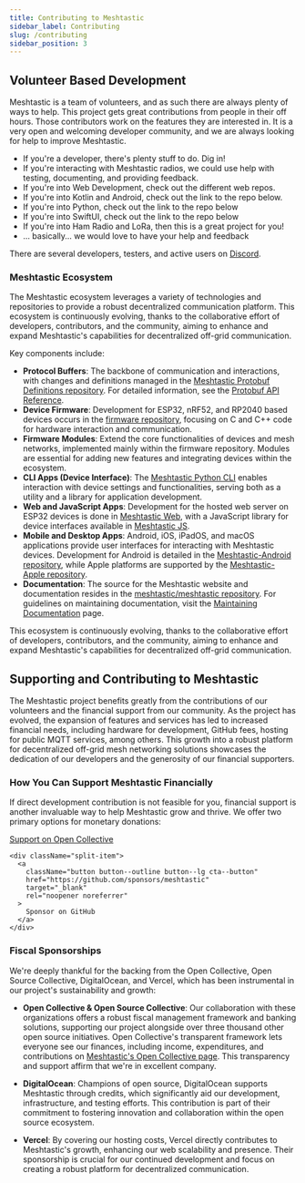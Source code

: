 ```yaml
---
title: Contributing to Meshtastic
sidebar_label: Contributing
slug: /contributing
sidebar_position: 3
---
```



## Volunteer Based Development


Meshtastic is a team of volunteers, and as such there are always plenty of ways to help. This project gets great contributions from people in their off hours. Those contributors work on the features they are interested in. It is a very open and welcoming developer community, and we are always looking for help to improve Meshtastic.

- If you're a developer, there's plenty stuff to do. Dig in!
- If you're interacting with Meshtastic radios, we could use help with testing, documenting, and providing feedback.
- If you're into Web Development, check out the different web repos.
- If you're into Kotlin and Android, check out the link to the repo below.
- If you're into Python, check out the link to the repo below
- If you're into SwiftUI, check out the link to the repo below
- If you're into Ham Radio and LoRa, then this is a great project for you!
- ... basically... we would love to have your help and feedback

There are several developers, testers, and active users on [Discord](https://discord.gg/ktMAKGBnBs).

### Meshtastic Ecosystem

The Meshtastic ecosystem leverages a variety of technologies and repositories to provide a robust decentralized communication platform. This ecosystem is continuously evolving, thanks to the collaborative effort of developers, contributors, and the community, aiming to enhance and expand Meshtastic's capabilities for decentralized off-grid communication. 

Key components include:
- **Protocol Buffers**: The backbone of communication and interactions, with changes and definitions managed in the [Meshtastic Protobuf Definitions repository](https://github.com/meshtastic/protobufs). For detailed information, see the [Protobuf API Reference](https://buf.build/meshtastic/protobufs/).
- **Device Firmware**: Development for ESP32, nRF52, and RP2040 based devices occurs in the [firmware repository](https://github.com/meshtastic/firmware), focusing on C and C++ code for hardware interaction and communication.
- **Firmware Modules**: Extend the core functionalities of devices and mesh networks, implemented mainly within the firmware repository. Modules are essential for adding new features and integrating devices within the ecosystem.
- **CLI Apps (Device Interface)**: The [Meshtastic Python CLI](https://github.com/meshtastic/Meshtastic-python) enables interaction with device settings and functionalities, serving both as a utility and a library for application development.
- **Web and JavaScript Apps**: Development for the hosted web server on ESP32 devices is done in [Meshtastic Web](https://github.com/meshtastic/web), with a JavaScript library for device interfaces available in [Meshtastic JS](https://github.com/meshtastic/meshtastic.js).
- **Mobile and Desktop Apps**: Android, iOS, iPadOS, and macOS applications provide user interfaces for interacting with Meshtastic devices. Development for Android is detailed in the [Meshtastic-Android repository](https://github.com/meshtastic/Meshtastic-Android), while Apple platforms are supported by the [Meshtastic-Apple repository](https://github.com/meshtastic/Meshtastic-Apple).
- **Documentation**: The source for the Meshtastic website and documentation resides in the [meshtastic/meshtastic repository](https://github.com/meshtastic/meshtastic). For guidelines on maintaining documentation, visit the [Maintaining Documentation](/docs/development/docs) page.

This ecosystem is continuously evolving, thanks to the collaborative effort of developers, contributors, and the community, aiming to enhance and expand Meshtastic's capabilities for decentralized off-grid communication.


## Supporting and Contributing to Meshtastic

The Meshtastic project benefits greatly from the contributions of our volunteers and the financial support from our community. As the project has evolved, the expansion of features and services has led to increased financial needs, including hardware for development, GitHub fees, hosting for public MQTT services, among others. This growth into a robust platform for decentralized off-grid mesh networking solutions showcases the dedication of our developers and the generosity of our financial supporters.

### How You Can Support Meshtastic Financially

If direct development contribution is not feasible for you, financial support is another invaluable way to help Meshtastic grow and thrive. We offer two primary options for monetary donations:

<div className="indexCtasBody">
  <div className="split-container">
    <div className="split-item">
      <a
        className="button button--outline button--lg cta--button"
        href="https://opencollective.com/meshtastic"
        target="_blank"
        rel="noopener noreferrer"
      >
        Support on Open Collective
      </a>
    </div>

    <div className="split-item">
      <a
        className="button button--outline button--lg cta--button"
        href="https://github.com/sponsors/meshtastic"
        target="_blank"
        rel="noopener noreferrer"
      >
        Sponsor on GitHub
      </a>
    </div>
  </div>
</div>

### Fiscal Sponsorships

We're deeply thankful for the backing from the Open Collective, Open Source Collective, DigitalOcean, and Vercel, which has been instrumental in our project's sustainability and growth:

- **Open Collective & Open Source Collective**: Our collaboration with these organizations offers a robust fiscal management framework and banking solutions, supporting our project alongside over three thousand other open source initiatives. Open Collective's transparent framework lets everyone see our finances, including income, expenditures, and contributions on [Meshtastic's Open Collective page](https://opencollective.com/meshtastic). This transparency and support affirm that we're in excellent company.

- **DigitalOcean**: Champions of open source, DigitalOcean supports Meshtastic through credits, which significantly aid our development, infrastructure, and testing efforts. This contribution is part of their commitment to fostering innovation and collaboration within the open source ecosystem.

- **Vercel**: By covering our hosting costs, Vercel directly contributes to Meshtastic's growth, enhancing our web scalability and presence. Their sponsorship is crucial for our continued development and focus on creating a robust platform for decentralized communication.
